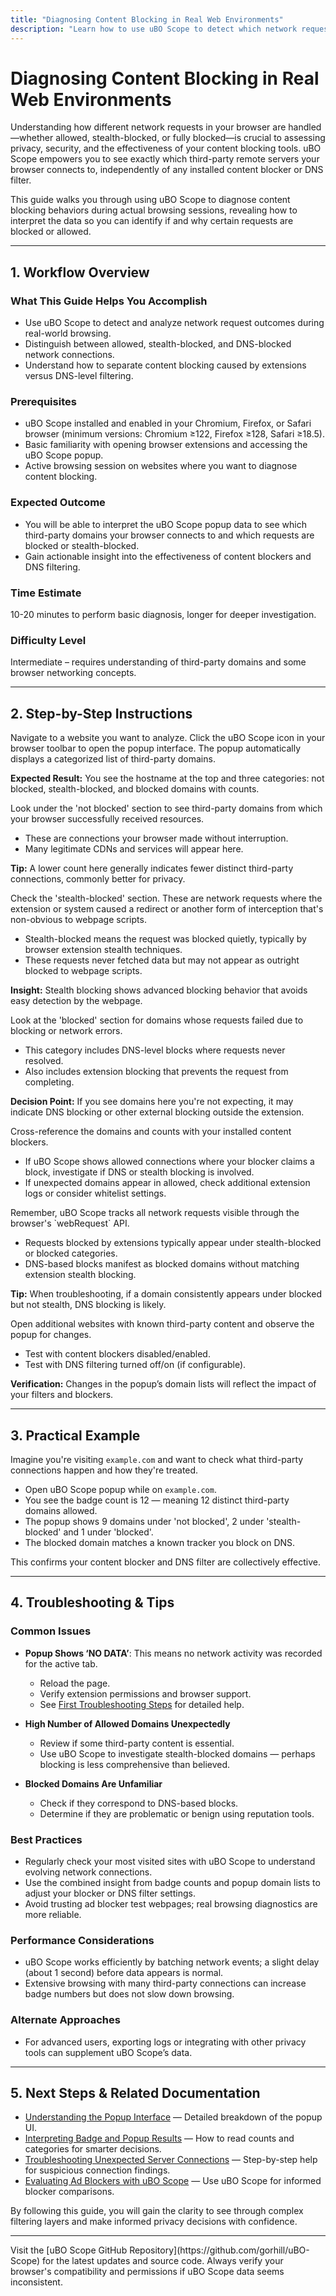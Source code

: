 ```yaml
---
title: "Diagnosing Content Blocking in Real Web Environments"
description: "Learn how to use uBO Scope to detect which network requests are being blocked or allowed in your browsing session, regardless of your installed content blockers or DNS filtering setups. Includes tips for separating extension-based and DNS-based blocks."
---
```


# Diagnosing Content Blocking in Real Web Environments

Understanding how different network requests in your browser are handled—whether allowed, stealth-blocked, or fully blocked—is crucial to assessing privacy, security, and the effectiveness of your content blocking tools. uBO Scope empowers you to see exactly which third-party remote servers your browser connects to, independently of any installed content blocker or DNS filter.

This guide walks you through using uBO Scope to diagnose content blocking behaviors during actual browsing sessions, revealing how to interpret the data so you can identify if and why certain requests are blocked or allowed.

---

## 1. Workflow Overview

### What This Guide Helps You Accomplish
- Use uBO Scope to detect and analyze network request outcomes during real-world browsing.
- Distinguish between allowed, stealth-blocked, and DNS-blocked network connections.
- Understand how to separate content blocking caused by extensions versus DNS-level filtering.

### Prerequisites
- uBO Scope installed and enabled in your Chromium, Firefox, or Safari browser (minimum versions: Chromium ≥122, Firefox ≥128, Safari ≥18.5).
- Basic familiarity with opening browser extensions and accessing the uBO Scope popup.
- Active browsing session on websites where you want to diagnose content blocking.

### Expected Outcome
- You will be able to interpret the uBO Scope popup data to see which third-party domains your browser connects to and which requests are blocked or stealth-blocked.
- Gain actionable insight into the effectiveness of content blockers and DNS filtering.

### Time Estimate
10-20 minutes to perform basic diagnosis, longer for deeper investigation.

### Difficulty Level
Intermediate – requires understanding of third-party domains and some browser networking concepts.

---

## 2. Step-by-Step Instructions

<Steps>
<Step title="Open uBO Scope on the Target Website">
Navigate to a website you want to analyze. Click the uBO Scope icon in your browser toolbar to open the popup interface. The popup automatically displays a categorized list of third-party domains.

**Expected Result:** You see the hostname at the top and three categories: not blocked, stealth-blocked, and blocked domains with counts.
</Step>

<Step title="Review Allowed (‘Not Blocked’) Domains">
Look under the 'not blocked' section to see third-party domains from which your browser successfully received resources.

- These are connections your browser made without interruption.
- Many legitimate CDNs and services will appear here.

**Tip:** A lower count here generally indicates fewer distinct third-party connections, commonly better for privacy.
</Step>

<Step title="Identify Stealth-Blocked Domains">
Check the 'stealth-blocked' section. These are network requests where the extension or system caused a redirect or another form of interception that's non-obvious to webpage scripts.

- Stealth-blocked means the request was blocked quietly, typically by browser extension stealth techniques.
- These requests never fetched data but may not appear as outright blocked to webpage scripts.

**Insight:** Stealth blocking shows advanced blocking behavior that avoids easy detection by the webpage.
</Step>

<Step title="Examine Blocked Domains">
Look at the 'blocked' section for domains whose requests failed due to blocking or network errors.

- This category includes DNS-level blocks where requests never resolved.
- Also includes extension blocking that prevents the request from completing.

**Decision Point:** If you see domains here you're not expecting, it may indicate DNS blocking or other external blocking outside the extension.
</Step>

<Step title="Compare Against Your Content Blocker">
Cross-reference the domains and counts with your installed content blockers.

- If uBO Scope shows allowed connections where your blocker claims a block, investigate if DNS or stealth blocking is involved.
- If unexpected domains appear in allowed, check additional extension logs or consider whitelist settings.
</Step>

<Step title="Separate Extension vs DNS Blocking">
Remember, uBO Scope tracks all network requests visible through the browser's `webRequest` API.

- Requests blocked by extensions typically appear under stealth-blocked or blocked categories.
- DNS-based blocks manifest as blocked domains without matching extension stealth blocking.

**Tip:** When troubleshooting, if a domain consistently appears under blocked but not stealth, DNS blocking is likely.
</Step>

<Step title="Validate Findings by Testing Different Scenarios">
Open additional websites with known third-party content and observe the popup for changes.

- Test with content blockers disabled/enabled.
- Test with DNS filtering turned off/on (if configurable).

**Verification:** Changes in the popup’s domain lists will reflect the impact of your filters and blockers.
</Step>
</Steps>

---

## 3. Practical Example

Imagine you're visiting `example.com` and want to check what third-party connections happen and how they're treated.

- Open uBO Scope popup while on `example.com`.
- You see the badge count is 12 — meaning 12 distinct third-party domains allowed.
- The popup shows 9 domains under 'not blocked', 2 under 'stealth-blocked' and 1 under 'blocked'.
- The blocked domain matches a known tracker you block on DNS.

This confirms your content blocker and DNS filter are collectively effective.

---

## 4. Troubleshooting & Tips

### Common Issues
- **Popup Shows ‘NO DATA’**: This means no network activity was recorded for the active tab.
  - Reload the page.
  - Verify extension permissions and browser support.
  - See [First Troubleshooting Steps](https://your-docs/getting-started/first-use-and-validation/first-troubleshooting-steps) for detailed help.

- **High Number of Allowed Domains Unexpectedly**
  - Review if some third-party content is essential.
  - Use uBO Scope to investigate stealth-blocked domains — perhaps blocking is less comprehensive than believed.

- **Blocked Domains Are Unfamiliar**
  - Check if they correspond to DNS-based blocks.
  - Determine if they are problematic or benign using reputation tools.

### Best Practices
- Regularly check your most visited sites with uBO Scope to understand evolving network connections.
- Use the combined insight from badge counts and popup domain lists to adjust your blocker or DNS filter settings.
- Avoid trusting ad blocker test webpages; real browsing diagnostics are more reliable.

### Performance Considerations
- uBO Scope works efficiently by batching network events; a slight delay (about 1 second) before data appears is normal.
- Extensive browsing with many third-party connections can increase badge numbers but does not slow down browsing.

### Alternate Approaches
- For advanced users, exporting logs or integrating with other privacy tools can supplement uBO Scope’s data.

---

## 5. Next Steps & Related Documentation

- [Understanding the Popup Interface](https://your-docs/getting-started/first-use-and-validation/understanding-the-popup) — Detailed breakdown of the popup UI.
- [Interpreting Badge and Popup Results](https://your-docs/guides/core-workflows/interpret-badge-and-popup) — How to read counts and categories for smarter decisions.
- [Troubleshooting Unexpected Server Connections](https://your-docs/guides/core-workflows/troubleshoot-server-connections) — Step-by-step help for suspicious connection findings.
- [Evaluating Ad Blockers with uBO Scope](https://your-docs/guides/advanced-use-cases/evaluate-ad-blockers) — Use uBO Scope for informed blocker comparisons.

By following this guide, you will gain the clarity to see through complex filtering layers and make informed privacy decisions with confidence.


---

<Info>
Visit the [uBO Scope GitHub Repository](https://github.com/gorhill/uBO-Scope) for the latest updates and source code.
</Info>

<Check>
Always verify your browser's compatibility and permissions if uBO Scope data seems inconsistent.
</Check>
